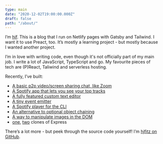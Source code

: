 ```yaml
---
type: main
date: "2020-12-02T19:00:00.000Z"
draft: false
path: "/about/"
---
```


I’m [hjf](https://www.linkedin.com/in/hjfitz/). This is a blog that I run on Netlify pages with Gatsby and Tailwind. I want it to use Preact, too. It’s mostly a learning project - but mostly because I wanted another project.

I’m in love with writing code, even though it's not officially part of my main job. I write a lot of JavaScript, TypeScript and go. My favourite pieces of tech are (P)React, Taliwind and serverless hosting.

Recently, I’ve built:

- [A basic p2p video/screen sharing chat, like Zoom](https://phone.hjf.io)
- [A Spotify app that lets you see your top tracks](https://spotify.hjf.io)
- [A fully featured custom text editor](https://github.com/hjfitz/rich-text-input)
- [A tiny event emitter](https://github.com/hjfitz/mitr)
- [A Spotify player for the CLI](https://github.com/hjfitz/spoticli)
- [An alternative to optional object chaining](https://github.com/hjfitz/hitcher)
- [A way to manipulate images in the DOM](https://github.com/hjfitz/js-images)
- [one](https://github.com/hjfitz/relay.ts), [two](https://github.com/hjfitz/mtws) clones of Express

There’s a lot more - but peek through the source code yourself! I’m [hjfitz on GitHub](https://github.com/hjfitz?tab=repositories).

<BioFetch />
